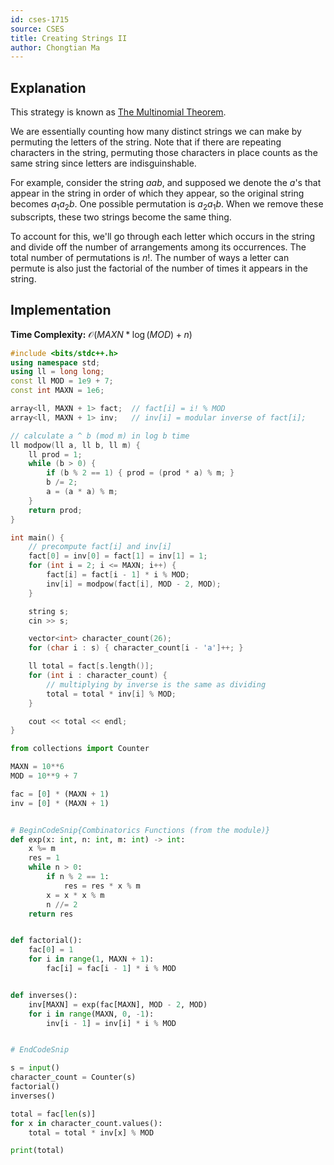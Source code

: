 ```yaml
---
id: cses-1715
source: CSES
title: Creating Strings II
author: Chongtian Ma
---
```


## Explanation

This strategy is known as [The Multinomial Theorem](https://en.wikipedia.org/wiki/Multinomial_theorem).

We are essentially counting how many distinct strings we can make by permuting the letters of the string. Note that if there are repeating characters in the string, permuting those characters in place counts as the same string since letters are indisguinshable.

For example, consider the string $aab$, and supposed we denote the $a$'s that appear in the string in order of which they appear, so the original string becomes $a_1a_2b$. One possible permutation is $a_2a_1b$. When we remove these subscripts, these two strings become the same thing.

To account for this, we'll go through each letter which occurs in the string and divide off the number of arrangements among its occurrences. The total number of permutations is $n!$. The number of ways a letter can permute is also just the factorial of the number of times it appears in the string.

## Implementation

**Time Complexity:** $\mathcal{O}(MAXN * \log(MOD) + n)$

<LanguageSection>

<CPPSection>

```cpp
#include <bits/stdc++.h>
using namespace std;
using ll = long long;
const ll MOD = 1e9 + 7;
const int MAXN = 1e6;

array<ll, MAXN + 1> fact;  // fact[i] = i! % MOD
array<ll, MAXN + 1> inv;   // inv[i] = modular inverse of fact[i];

// calculate a ^ b (mod m) in log b time
ll modpow(ll a, ll b, ll m) {
	ll prod = 1;
	while (b > 0) {
		if (b % 2 == 1) { prod = (prod * a) % m; }
		b /= 2;
		a = (a * a) % m;
	}
	return prod;
}

int main() {
	// precompute fact[i] and inv[i]
	fact[0] = inv[0] = fact[1] = inv[1] = 1;
	for (int i = 2; i <= MAXN; i++) {
		fact[i] = fact[i - 1] * i % MOD;
		inv[i] = modpow(fact[i], MOD - 2, MOD);
	}

	string s;
	cin >> s;

	vector<int> character_count(26);
	for (char i : s) { character_count[i - 'a']++; }

	ll total = fact[s.length()];
	for (int i : character_count) {
		// multiplying by inverse is the same as dividing
		total = total * inv[i] % MOD;
	}

	cout << total << endl;
}
```

</CPPSection>

<PySection>

```py
from collections import Counter

MAXN = 10**6
MOD = 10**9 + 7

fac = [0] * (MAXN + 1)
inv = [0] * (MAXN + 1)


# BeginCodeSnip{Combinatorics Functions (from the module)}
def exp(x: int, n: int, m: int) -> int:
	x %= m
	res = 1
	while n > 0:
		if n % 2 == 1:
			res = res * x % m
		x = x * x % m
		n //= 2
	return res


def factorial():
	fac[0] = 1
	for i in range(1, MAXN + 1):
		fac[i] = fac[i - 1] * i % MOD


def inverses():
	inv[MAXN] = exp(fac[MAXN], MOD - 2, MOD)
	for i in range(MAXN, 0, -1):
		inv[i - 1] = inv[i] * i % MOD


# EndCodeSnip

s = input()
character_count = Counter(s)
factorial()
inverses()

total = fac[len(s)]
for x in character_count.values():
	total = total * inv[x] % MOD

print(total)
```

</PySection>

</LanguageSection>
